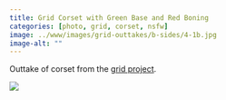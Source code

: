 ```yaml
---
title: Grid Corset with Green Base and Red Boning
categories: [photo, grid, corset, nsfw]
image: ../www/images/grid-outtakes/b-sides/4-1b.jpg
image-alt: ""
---
```


Outtake of corset from the [grid project](/posts/2025-01-27_grid-project.html).

![](../www/images/grid-outtakes/b-sides/4-1b.jpg)


